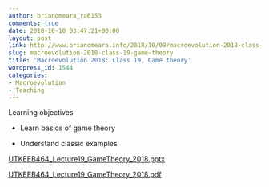 ```yaml
---
author: brianomeara_ra6153
comments: true
date: 2018-10-10 03:47:21+00:00
layout: post
link: http://www.brianomeara.info/2018/10/09/macroevolution-2018-class-19-game-theory/
slug: macroevolution-2018-class-19-game-theory
title: 'Macroevolution 2018: Class 19, Game theory'
wordpress_id: 1544
categories:
- Macroevolution
- Teaching
---
```


Learning objectives



 	
  * Learn basics of game theory

 	
  * Understand classic examples


[UTKEEB464_Lecture19_GameTheory_2018.pptx](http://www.brianomeara.info/wp-content/uploads/2018/10/UTKEEB464_Lecture19_GameTheory_2018.pptx)

[UTKEEB464_Lecture19_GameTheory_2018.pdf](http://www.brianomeara.info/wp-content/uploads/2018/10/UTKEEB464_Lecture19_GameTheory_2018.pdf)
